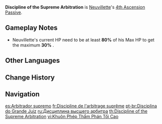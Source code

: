 {{Talent Infobox
|image         = Talent Discipline of the Supreme Arbitration.png
|character     = Neuvillette
|type          = 4th Ascension Passive
|info          = For each 1% of Neuvillette's current HP greater than 30% of Max HP, he will gain 0.6% {{Color|Hydro DMG Bonus}}. A maximum bonus of 30% can be obtained this way.
|utility1      = Hydro DMG Bonus
}}
'''Discipline of the Supreme Arbitration''' is [[Neuvillette]]'s [[4th Ascension Passive]].

== Gameplay Notes ==

* Neuvillette's current HP need to be at least '''80%''' of his Max HP to get the maximum '''30%''' {{Color|Hydro DMG Bonus}}.

==Other Languages==
{{Other Languages
|en      = Discipline of the Supreme Arbitration
|zhs     = 至高仲裁的纪律
|zhs_rm  = Zhìgāo Zhòngcái de Jìlǜ
|zht     = 至高仲裁的紀律
|zht_rm  = Zhìgāo Zhòngcái de Jìlǜ
|zh_tl   = Discipline of the Supreme Arbitration
|ja      = 至高なる審理の紀律
|ja_rm   = Shikou-naru Shinri no Kiritsu
|ja_tl   = Supreme Trial Regulations
|ko      = 드높은 중재<->의 규율
|ko_tl   = Regulations of High Arbitration
|es      = Arbitrador supremo
|es_tl   = Supreme Arbitrator
|fr      = Discipline de l'arbitrage suprême
|fr_tl   = Discipline of the Supreme Arbitration
|ru      = Дисциплина высшего арбитра
|ru_tl   = Discipline of the Supreme Arbiter
|th      = Discipline of the Supreme Arbitration
|vi      = Khuôn Phép Thẩm Phán Tối Cao
|vi_tl   = 
|de      = Disziplin oberster Gerichtsbarkeit
|de_tl   = Discipline of the Supreme Jurisdiction
|id      = Discipline of the Supreme Arbitration
|pt      = Disciplina do Grande Juiz
|pt_tl   = Discipline of the Great Judge
|tr      = Üstün Tahkim Disiplini
|tr_tl   = Superior Arbitration Discipline
|it      = Arbitro supremo
|it_tl   = Supreme Arbitrator
}}

==Change History==
{{Change History|4.1}}

==Navigation==
{{Talent Navbox|Neuvillette}}

[[es:Arbitrador supremo]]
[[fr:Discipline de l'arbitrage suprême]]
[[pt-br:Disciplina do Grande Juiz]]
[[ru:Дисциплина высшего арбитра]]
[[th:Discipline of the Supreme Arbitration]]
[[vi:Khuôn Phép Thẩm Phán Tối Cao]]
